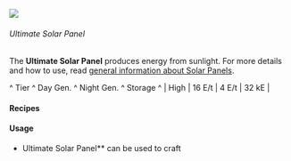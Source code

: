 ![](/mods/techreborn/ultimate_solar_panel.png)

###### Ultimate Solar Panel


The **Ultimate Solar Panel** produces energy from sunlight. For more
details and how to use, read [general information about Solar
Panels](energy:generators:solar_panels "wikilink").

\^ Tier \^ Day Gen. \^ Night Gen. \^ Storage \^ \| High \| 16 E/t \| 4
E/t \| 32 kE \|

#### Recipes

<Recipe recipe=" input techreborn:diamond_dust
techreborn:reinforced_glass techreborn:diamond_dust input
techreborn:reinforced_glass techreborn:diamond_dust
techreborn:reinforced_glass input techreborn:advanced_circuit
techreborn:industrial_solar_panel techreborn:advanced_circuit output
techreborn:ultimate_solar_panel "/>
<Recipe recipe=" input techreborn:diamond_dust
techreborn:reinforced_glass techreborn:diamond_dust input
techreborn:reinforced_glass techreborn:diamond_dust
techreborn:reinforced_glass input techreborn:advanced_circuit
techreborn:advanced_machine_frame techreborn:advanced_circuit output
techreborn:ultimate_solar_panel "/>

#### Usage

- Ultimate Solar Panel** can be used to craft
        <Mcitem id="techreborn:quantum_solar_panel"/>

